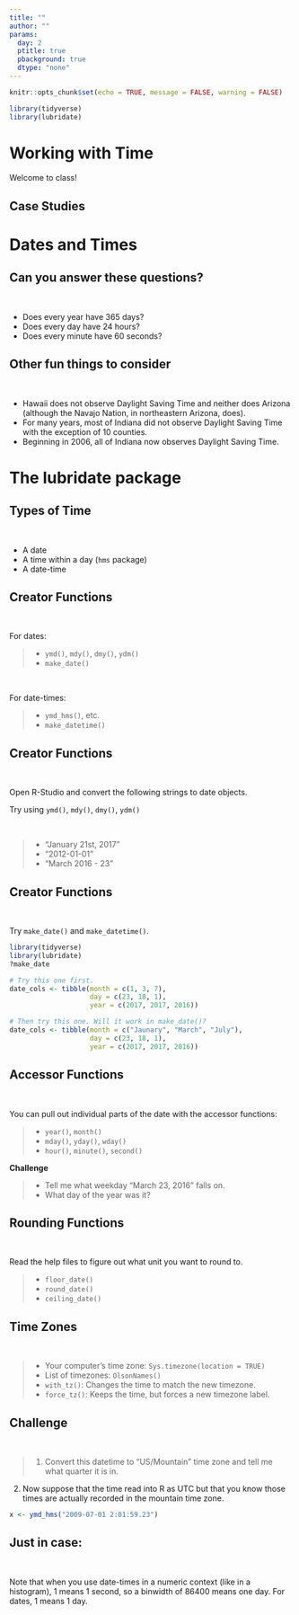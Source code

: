 ```yaml
---
title: ""
author: ""
params:
  day: 2
  ptitle: true
  pbackground: true
  dtype: "none"
---
```


```r
knitr::opts_chunk$set(echo = TRUE, message = FALSE, warning = FALSE)

library(tidyverse)
library(lubridate)
```

# Working with Time {data-background=#e8c35d}

Welcome to class!

## Case Studies


<!---------
## The movie march

What do we like? dislike?

> - [Movie Performance over Time](http://www.nytimes.com/interactive/2008/02/23/movies/20080223_REVENUE_GRAPHIC.html?_r=0)
---------------->



<!--------------
# The truthful Art by Alberto Cairo {data-background=#e8c35d}

## Data Ethics

> We live in a world with a surfeit of information at our service. It is our choice whether we seek out data that reinforce our biases or choose to look at the world in a critical, rational manner, and allow reality to bend our preconceptions. In the long run, the truth will work better for us than our cherished fictions. [-Razib Khan, "The Abortion Stereotype,"](https://books.google.com/books?id=8dKKCwAAQBAJ&pg=PT153&lpg=PT153&dq=We+live+in+a+world+with+a+surfeit+of+information+at+our+service.+It+is+our+choice+whether+we+seek+out+data+that+reinforce+our+biases+or+choose+to+look+at+the+world+in+a+critical,+rational+manner,+and+allow+reality+to+bend+our+preconceptions.+In+the+long+run,+the+truth+will+work+better+for+us+than+our+cherished+fictions.&source=bl&ots=8S-rNM2MHH&sig=ACfU3U181wRraZCUG1660FODaAj6p0xHSA&hl=en&sa=X&ved=2ahUKEwjhz-iog9jgAhWKsp4KHdi-DBEQ6AEwAHoECAoQAQ#v=onepage&q=We%20live%20in%20a%20world%20with%20a%20surfeit%20of%20information%20at%20our%20service.%20It%20is%20our%20choice%20whether%20we%20seek%20out%20data%20that%20reinforce%20our%20biases%20or%20choose%20to%20look%20at%20the%20world%20in%20a%20critical%2C%20rational%20manner%2C%20and%20allow%20reality%20to%20bend%20our%20preconceptions.%20In%20the%20long%20run%2C%20the%20truth%20will%20work%20better%20for%20us%20than%20our%20cherished%20fictions.&f=false)


## Paul's Version

> For the time will come when people will not put up with sound doctrine. Instead, to suit their own desires, they will gather around them a great number of teachers to say what their itching ears want to hear. They will turn their ears away from the truth and turn aside to myths. [- Paul (2 Timothy 4:3-4 **NIV**)](https://www.biblegateway.com/passage/?search=2+Timothy+4%3A3-4&version=NIV)

## John A Widstoe's Version

> Intelligent people cannot long endure ... doubts.  It must be resolved ... We set about to remove doubt by gathering information and making tests concerning the subject in question... [- Evidences and Reconciliations, pg. 31](http://www.cumorah.com/etexts/evidencesreconciliations.txt)

## Scientific Discovery

## Defining the terms

1. conjecture
2. hypothesis
3. data/test
4. conclusions

## The process

These steps may open researchers' eyes to new paths to explore, so they don't constitute a process with a beginning and an end point but a loop. ...

* **Good answers lead to more good questions.**
* The scientific stance will never take us all the way to an absolute, immutable truth.
* What it may do-and it does it well-is to move us further to the right in the truth continuum.

## The Big Idea

Data always vary randomly because the object of our inquiries, nature itself, is also random. We can analyze and predict events in nature with an increasing amount of precision and accuracy, thanks to improvements in our techniques and instruments, **but a certain amount of random variation, which gives rise to uncertainty, is inevitable.**

## The suspects (Intro)

> * Always be suspicious of studies whose samples have not been randomly chosen
> * Not all scientific research is based on random sampling, but analyzing a random sample of the population will yield more accurate results than a cherry-picked or self-selected sample.

## The suspects (confounding)

> * Some researchers distinguish between two kinds of extraneous variables. Sometimes we can identify an extraneous variable and incorporate it into our model, in which case we'd be dealing with a **confounding variable**.
>    * I know that it may affect my results, so I consider it for my inquiry to minimize its impact.
>    * For example, we could control for population change and for variation in number of motor vehicles when analyzing deaths in traffic accidents.

## The suspects (lurking)

> * There's a second, more insidious kind of extraneous variable. Imagine that I don't know that my friends are indeed geeky. If I were unaware of this, I'd be dealing with a **lurking variable**.
>    * A lurking variable is an extraneous variable that we don't include in our analysis for the simple reason that its existence is unknown to us, or because we can't explain its connection to the phenomenon we're studying.

--------------->

# Dates and Times {data-background=#e8c35d}

## Can you answer these questions?

<br>

- Does every year have 365 days?
- Does every day have 24 hours?
- Does every minute have 60 seconds?

## Other fun things to consider

<br>

- Hawaii does not observe Daylight Saving Time and neither does Arizona (although the Navajo Nation, in northeastern Arizona, does). 
- For many years, most of Indiana did not observe Daylight Saving Time with the exception of 10 counties. 
- Beginning in 2006, all of Indiana now observes Daylight Saving Time. 

<!-------
## The challenge question

In 2005, we want to know how much electricity is being consumed at 4:00 pm on Monday April 4th in commercial buildings.  We are looking at suburbs of Louisville, Kentucky.  **What concerns do you have?**

> - [A little history on daylight saving time](https://www.msn.com/en-us/news/us/10-things-you-might-not-know-about-daylight-saving-time/ss-BBK4azQ#image=9)
---------->

# The lubridate package {data-background=#e8c35d}

## Types of Time

<br>

- A date
- A time within a day (`hms` package)
- A date-time

## Creator Functions

<br>

For dates:

> - `ymd()`, `mdy()`, `dmy()`, `ydm()`
> - `make_date()`

<br>

For date-times:

> - `ymd_hms()`, etc.
> - `make_datetime()`

## Creator Functions

<br>

Open R-Studio and convert the following strings to date objects.

Try using `ymd()`, `mdy()`, `dmy()`, `ydm()`

<br>

> - "January 21st, 2017"
> - "2012-01-01"
> - "March 2016 - 23"

## Creator Functions

<br>

Try `make_date()` and `make_datetime()`.

```r
library(tidyverse)
library(lubridate)
?make_date

# Try this one first.
date_cols <- tibble(month = c(1, 3, 7), 
                    day = c(23, 18, 1), 
                    year = c(2017, 2017, 2016))

# Then try this one. Will it work in make_date()?
date_cols <- tibble(month = c("Jaunary", "March", "July"), 
                    day = c(23, 18, 1), 
                    year = c(2017, 2017, 2016))

```


## Accessor Functions

<br>

You can pull out individual parts of the date with the accessor functions:

> - `year()`, `month()`
> - `mday()`, `yday()`, `wday()`
> - `hour()`, `minute()`, `second()`

**Challenge**

> - Tell me what weekday "March 23, 2016" falls on.
> - What day of the year was it?

## Rounding Functions

<br>

Read the help files to figure out what unit you want to round to.

> - `floor_date()`
> - `round_date()`
> - `ceiling_date()`

<!--------
## Challenge

**Tackle the Following**

```r
jan31 <- ymd("2013-01-31")
```

- Add one month to "January 31st".  
- Add 27 hours and 15 minutes to "January 31st, 2013 06:35:27" 
----------->


## Time Zones

<br>

> - Your computer's time zone: `Sys.timezone(location = TRUE)`
> - List of timezones: `OlsonNames()`
> - `with_tz()`: Changes the time to match the new timezone.
> - `force_tz()`: Keeps the time, but forces a new timezone label.

<!--------
```r
meeting <- ymd_hms("2020-11-01 09:00:00", tz = "Pacific/Auckland")
with_tz(meeting, "America/Chicago")
force_tz(meeting, "America/Chicago")
```
------------>

## Challenge

<br>

> 1. Convert this datetime to "US/Mountain" time zone and tell me what quarter it is in.

2. Now suppose that the time read into R as UTC but that you know those times are actually recorded in the mountain time zone.

```r
x <- ymd_hms("2009-07-01 2:01:59.23")
```

## Just in case:

<br>

Note that when you use date-times in a numeric context (like in a histogram), 1 means 1 second, so a binwidth of 86400 means one day. For dates, 1 means 1 day.

<!-------------
# How to Visualize Time

## Time Visualization examples

[Plotly Blog](https://plotlyblog.tumblr.com/post/117105992082/time-series-graphs-eleven-stunning-ways-you-can)

## The March Visualization

In his iconic flow map of Napoleon's catastrophic 1812 invasion of Russia, Charles Joseph Minard blends and bends temporal and spatial representations. The path and number of outward-bound soldiers is represented by an initially thick tan ribbon while the dwindling numbers of retreating survivors are represented by a narrowing black band. In this visualization, the time it took to march into Russia is not clear. The only time stamps shown are for the return trip and progressing from right to left. In a sense, time is "bent" to advance the impact of the visual narrative.

> - [The Image](http://uxmag.com/sites/default/files/uploads/whitney-its-about-time/Minard.png)
> - [In English](https://en.wikipedia.org/wiki/Charles_Joseph_Minard#/media/File:Minard_Update.png)

## The Walmart March Visualization

> - [Small multiples and time](http://excelcharts.com/wp-content/uploads/2012/06/walmart-growth-micromaps1.png)
> - [Without spatial](http://excelcharts.com/wp-content/uploads/2012/06/walmart-reorderable-matrix.png)

## The wind march

> - [Current Wind](http://hint.fm/wind/)

------------------>